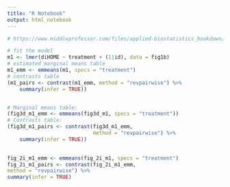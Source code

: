 ```yaml
---
title: "R Notebook"
output: html_notebook
---
```


```r
# https://www.middleprofessor.com/files/applied-biostatistics_bookdown/_book/Walker-elementary-statistical-modeling-draft.pdf

# fit the model
m1 <- lmer(diHOME ~ treatment + (1|id), data = fig1b)
# estimated marginal means table
m1_emm <- emmeans(m1, specs = "treatment")
# contrasts table
(m1_pairs <- contrast(m1_emm, method = "revpairwise") %>%
    summary(infer = TRUE))


# Marginal means table:
(fig3d_m1_emm <- emmeans(fig3d_m1, specs = "treatment"))
# Contrasts table:
(fig3d_m1_pairs <- contrast(fig3d_m1_emm,
                            method = "revpairwise") %>%
    summary(infer = TRUE))

                      
fig_2i_m1_emm <- emmeans(fig_2i_m1, specs = "treatment")
fig_2i_m1_pairs <- contrast(fig_2i_m1_emm,
method = "revpairwise") %>%
summary(infer = TRUE)                      
```

